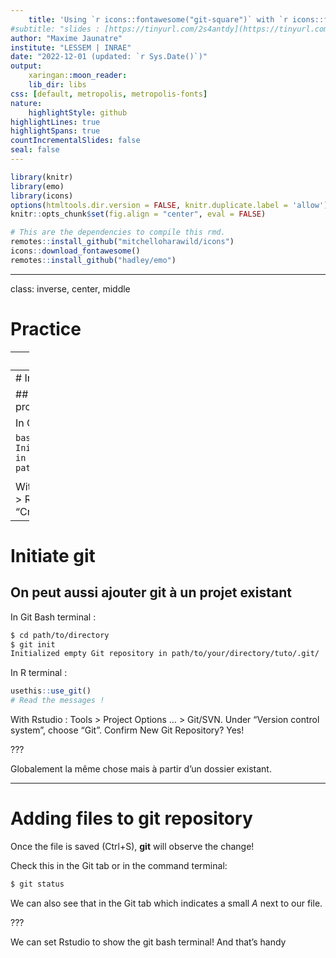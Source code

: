 ```yaml
---
    title: 'Using `r icons::fontawesome("git-square")` with `r icons::fontawesome("r-project")`'
#subtitle: "slides : [https://tinyurl.com/2s4antdy](https://tinyurl.com/2s4antdy)"
author: "Maxime Jaunatre"
institute: "LESSEM | INRAE"
date: "2022-12-01 (updated: `r Sys.Date()`)"
output:
    xaringan::moon_reader:
    lib_dir: libs
css: [default, metropolis, metropolis-fonts]
nature:
    highlightStyle: github
highlightLines: true
highlightSpans: true
countIncrementalSlides: false
seal: false
---
```


```r
library(knitr)
library(emo)
library(icons)
options(htmltools.dir.version = FALSE, knitr.duplicate.label = 'allow')
knitr::opts_chunk$set(fig.align = "center", eval = FALSE)
```

```r
# This are the dependencies to compile this rmd.
remotes::install_github("mitchelloharawild/icons")
icons::download_fontawesome()
remotes::install_github("hadley/emo")
```

---

class: inverse, center, middle

# Practice

<!-- Ces slides présentent l'utilisation de Git avec Rstudio, Github Desktop, R et bien sur Git Bash qui est un terminal de commande. -->

<!-- Bien que tout ces outils permettent de faire des dépots Git et de commit, plus on va avancer, plus il deviendra pertinent d'utiliser le terminal. -->

<!-- Il est donc préférable de lire cette partie de [Happy git for Ruser](https://happygitwithr.com/shell.html) afin d'appréhender cet outils qui offre toute la puissance de git. -->

<!-- Afin de ne pas paniquer, une [cheatsheet](https://services.github.com/on-demand/downloads/github-git-cheat-sheet.pdf) est également disponible ici pour comprendre la plupart des options. -->


---
# Config git account !

In Git Bash terminal :

```bash
$ git config --global user.name 'Maxime Jaunatre'
$ git config --global user.email 'myveryownmail@mail.com'
$ git config --global --list
```

Or using the `{usethis}` package in R terminal :

```r
## install if needed (do this exactly once):
## install.packages("usethis")
library(usethis)
use_git_config(user.name = "Maxime Jaunatre",
               user.email = "myveryownmail@mail.com")
```

This allow to sign the commits

---
# Initiate git

## Create a new folder (Rstudio project)

In Git Bash terminal :

```bash
$ cd
$ git init tuto_git
Initialized empty Git repository in path/to/your/directory/tuto/.git/
```

<!-- Avec Github Desktop (GHD) : File > New Repository > Type name > Create repository -->

With Rstudio : File > New Directory > R project > Type name + cocher "Create git repository"

---
# Initiate git

## On peut aussi ajouter git à un projet existant

In Git Bash terminal :

```bash
$ cd path/to/directory
$ git init
Initialized empty Git repository in path/to/your/directory/tuto/.git/
```

In R terminal :

```r
usethis::use_git()
# Read the messages !
```

<!-- Avec Github Desktop (GHD) : File > New Repository > Type name > Create repository -->

With Rstudio : Tools > Project Options … > Git/SVN. Under “Version control system”, choose “Git”. Confirm New Git Repository? Yes!


???

Globalement la même chose mais à partir d'un dossier existant.


---
# Adding files to git repository

Once the file is saved (Ctrl+S), **git** will observe the change!

Check this in the Git tab or in the command terminal:

```bash
$ git status
```

We can also see that in the Git tab which indicates a small *A* next to our file.

???

We can set Rstudio to show the git bash terminal! And that's handy


<!-- --- -->
<!-- # Premier commit -->

<!-- On peut faire notre premier commit !!! -->
<!-- Cela se passe en 2 étapes : ajouter les fichiers à l'index et faire le commit. -->

<!-- .pull-left[ -->

<!-- **Git Bash** -->

<!-- ```{bash} -->
<!-- $ git add Notes_Maxime.Rmd -->
<!-- $ git commit -->
<!-- ``` -->

<!-- Cela va ouvrir un éditeur de texte ! (Vim par défaut). On peut écrire ce qu'on veut ici. -->
<!-- ] -->

<!-- .pull-right[ -->

<!-- **R** -->

<!-- ```{r} -->
<!-- usethis::use_git( -->
<!--   message = "Initial commit" -->
<!--   ) -->
<!-- ``` -->

<!-- Ne permet pas d'être très précis. -->
<!-- ] -->

<!-- .pull-left[ -->
<!-- **GHD** -->

<!-- * Cliquer sur Changes -->

<!-- * Cocher la case à gauche -->

<!-- * Ecrire le commit -->
<!-- ] -->

<!-- .pull-right[ -->
<!-- **Rstudio** -->

<!-- * Cliquer sur Commit -->

<!-- * Cocher la case *Staged* -->

<!-- * Ecrire le commit -->
<!-- ] -->


<!-- ??? -->

<!-- Tab permet l'auto completion des noms de fichiers ! -->

<!-- --- -->
<!-- # Répéter l'opération -->

<!-- On peut maintenant modifier le fichier et recommencer : -->

<!-- **Editer -> Sauvegarder -> Ajouter à l'index -> Commit** -->

<!-- -- -->

<!-- On peut vérifier l'état avec *Diff* et l'historique avec *log* -->

<!-- .pull-left[ -->

<!-- **Git Bash** -->

<!-- ```{bash} -->
<!-- $ git status -->
<!-- $ git diff -->
<!-- $ git log -->
<!-- ``` -->
<!-- ] -->

<!-- .pull-right[ -->

<!-- **R** -->

<!-- Pour une fois que R ne fait pas tout... -->
<!-- ] -->

<!-- .pull-left[ -->
<!-- **GHD** -->

<!-- * Status -> Changes -->

<!-- * log -> History -->
<!-- ] -->

<!-- .pull-right[ -->
<!-- **Rstudio** -->

<!-- * Status -> Diff -->

<!-- * log -> icone Horloge -->
<!-- ] -->

<!-- On va faire quelques commits... Ajoutez des fichiers pour tester ! -->

<!-- --- -->

<!-- class: inverse, center, middle -->

<!-- # Exercice : plusieurs fichiers locaux -->


<!-- --- -->
<!-- # Multiples fichiers ! -->

<!-- ## Git peut inclure plusieurs fichiers dans un commit. -->

<!-- A vous de tester les différents cas suivants : -->

<!-- .pull-left[ -->

<!-- * Ajouter des fichiers -->

<!-- * Supprimer un fichier -->
<!-- ] -->

<!-- .pull-right[ -->

<!-- * Renommer un fichier -->

<!-- * Déplacer un fichier dans un dossier -->
<!-- ] -->

<!-- -- -->

<!-- ## Cas spécial : ignore un fichier -->

<!-- Il est parfois important de ne pas suivre un fichier avec Git. Pour cela on utilise le **.gitignore** -->

<!-- .pull-left[ -->
<!-- **Git Bash** -->
<!-- ```{bash} -->
<!-- $ vim .gitignore -->
<!-- ``` -->
<!-- ] -->

<!-- .pull-right[ -->
<!-- **Rstudio** -->

<!-- * Nouveau fichier txt nommé -->
<!-- ] -->

<!-- ```{bash} -->
<!-- ./*.csv -->
<!-- ./*.Rproj -->
<!-- ./*.html -->
<!-- ``` -->


<!-- --- -->

<!-- class: inverse, center, middle -->

<!-- # Exercice : Cloner un dépot distant -->

<!-- --- -->
<!-- # Config Github Token (PAT) ! -->

<!-- Github ne fonctionne plus avec les mot de passe -> sécurité ! -->

<!-- Créer un Token en allant sur le site [https://github.com/settings/tokens](https://github.com/settings/tokens) and -> “Generate token”. -->

<!-- Ou alors dans R : -->

<!-- ```{r, echo = TRUE} -->
<!-- usethis::create_github_token() -->
<!-- ``` -->


<!-- Valider les cases "repo", "user" et "workflow". Penser a copier la clé ! -->
<!-- Elle sera demandé à la prochaine utilisation de git en ayant besoin. -->

<!-- On peut même la stocker avec R : -->

<!-- ```{r, echot = TRUE} -->
<!-- gitcreds::gitcreds_set() # commande interactive -->
<!-- ``` -->


<!-- --- -->
<!-- # Cloner un dépôt github -->

<!-- On va copier un dépot distant sur le disque : **https://github.com/Ifremer-IAM/Tutorat_git** -->


<!-- .pull-left[ -->

<!-- **Git Bash** -->

<!-- ```{bash, echo = TRUE} -->
<!-- $ git clone <URL> -->
<!-- ``` -->
<!-- ] -->

<!-- .pull-right[ -->

<!-- **R** -->

<!-- Pour une fois que R ne fait pas tout... -->
<!-- ] -->

<!-- .pull-left[ -->
<!-- **GHD** -->

<!-- * File -> Clone repository -->

<!-- * URL : copier l'url -->

<!-- *NE PERMET PAS DE CLONER LES DEPOTS PRIVES* -->
<!-- ] -->

<!-- .pull-right[ -->
<!-- **Rstudio** -->

<!-- * File -> New Project -->

<!-- * Version Control -> Git -->

<!-- * URL : copier l'url -->
<!-- ] -->

<!-- -- -->

<!-- **A vous de rajouter un document de votre choix avec un commit !** -->

<!-- [Happy Git for the useR](https://happygitwithr.com/usage-intro.html) explique d'autre cas que celui-ci. -->

<!-- ??? -->

<!-- Prendre le temps que chacun pull and commit, car il va y avoir des conflits ! -->

<!-- --- -->
<!-- # Commit -> Pull -> Push -->
<!-- ```{r diag, engine='tikz', fig.ext = 'png', engine.opts = list(template = "tex/gitdags.tex"), echo = FALSE, eval=TRUE, cache = TRUE} -->
<!-- \begin{tikzpicture}[block/.style={draw,fill=strange,minimum height=2.5em}, -->
<!--                     font=\sffamily,>=stealth] -->

<!-- \begin{scope}[start chain=A going below,node distance=1em, -->
<!--               local bounding box=buffers] -->
<!-- \node[block,minimum width=6em](remote){Remote github}; -->
<!-- \node[right= 8em of remote, block,minimum width=6em](local){Fichiers}; -->
<!-- \end{scope} -->

<!-- \node[below= 6em of buffers,align=center, block,minimum width=6em](repo){Repository \\Git local}; -->

<!-- %\draw[->, thick](remote) edge[bend left] node[midway, fill=white]{Pull} (local); -->
<!-- \draw[->, thick](remote) edge[bend left] node[midway, fill=white]{Pull} (repo); -->
<!-- %\draw[->, thick](remote) edge[dashed] node[midway, fill=white]{Fetch} (repo); -->
<!-- \draw[->, thick](remote) edge node[midway, fill=white]{Clone} (local); -->
<!-- \draw[->,thick](local) edge[bend left] node[midway, fill=white]{Add} (repo); -->
<!-- \draw[->,thick](repo) edge[bend left] node[midway, fill=white]{Push} (remote); -->
<!-- \draw[->,thick](repo) edge[loop right] node[midway, fill=white]{Commit} (repo); -->


<!-- \end{tikzpicture} -->
<!-- ``` -->

<!-- --- -->
<!-- # Conflits : DON'T PANIC -->

<!-- Un conflit interviens quand plusieurs personnes modifient le même document au même endroit. -->

<!-- La plupart du temps git gère les différences (**merge**) en solo. Il demande l'intervention d'un utilisateur en cas de choix impossible. -->

<!-- .pull-left[ -->
<!-- ```{bash, echo = TRUE} -->
<!-- # Commit d39ac60 -->
<!-- Coucou -->
<!-- - Ceci est un fichier. -->
<!-- + Ceci est un super fichier. -->
<!-- Bisous -->
<!-- ``` -->

<!-- ```{bash, echo = TRUE} -->
<!-- # Commit cbdac1e -->
<!-- Coucou -->
<!-- - Ceci est un fichier. -->
<!-- + Ceci est un fichier nul. -->
<!-- Bisous -->
<!-- ``` -->
<!-- ] -->

<!-- -- -->

<!-- .pull-right[ -->
<!-- ```{bash, echo = TRUE} -->
<!-- Coucou -->
<!-- *<<<<<<< HEAD:file.R -->
<!-- *+ Ceci est un super fichier. -->
<!-- *======= -->
<!-- *+ Ceci est un fichier nul. -->
<!-- *>>>>>>> main:File.R -->
<!-- Bisous -->
<!-- ``` -->

<!-- Il faut éditer à la main et commit. -->
<!-- ] -->

<!-- Important de garder le contact sur qui fait quoi ^^ -->

<!-- --- -->
<!-- # Alternative : branches -->

<!-- Pouvoir tester des choses sur un historique parallèle pour s'assurer de ne rien casser. -->

<!-- ```{r branches, engine='tikz', fig.ext = 'png', engine.opts = list(template = "tex/gitdags.tex"), echo = FALSE, eval=TRUE, cache = TRUE} -->
<!-- \begin{tikzpicture} -->
<!-- \gitDAG[grow right sep = 2em]{ -->
<!--     A -- B -- { -->
<!--         C, -->
<!--         {D -- E }, -->
<!--     } -->
<!-- }; -->
<!-- % Remote branch -->
<!-- \gitremotebranch -->
<!-- [origmaster]    % node name -->
<!-- {origin/master} % node text -->
<!-- {above=of C}    % node placement -->
<!-- {C}             % target -->
<!-- % Branch -->
<!-- \gitbranch -->
<!-- {dev}        % node name and text -->
<!-- {above=of E} % node placement -->
<!-- {E}          % target -->
<!-- % HEAD reference -->
<!-- \gitHEAD -->
<!-- {above=of dev} % node placement -->
<!-- {dev}          % target -->
<!-- \end{tikzpicture} -->
<!-- ``` -->

<!-- **HEAD** : situation actuelle des fichiers. -->
<!-- *master* et *dev* : nom de branche -->

<!-- --- -->

<!-- class: inverse, center, middle -->

<!-- # Exercice : Créer une branche -->


<!-- --- -->
<!-- # Créer une branche -->

<!-- On va tous créer une branche avec notre nom : -->

<!-- .pull-left[ -->

<!-- **Git Bash** -->

<!-- ```{bash} -->
<!-- $ git checkout -b <NOM> -->
<!-- ``` -->
<!-- ] -->

<!-- .pull-right[ -->

<!-- **R** -->

<!-- Pour une fois que R ne fait pas tout... -->
<!-- ] -->

<!-- .pull-left[ -->
<!-- **GHD** -->

<!-- * Branch -> New Branch -->
<!-- ] -->

<!-- .pull-right[ -->
<!-- **Rstudio** -->

<!-- * Onglet Git -> Symbole violet -->
<!-- ] -->

<!-- On peut tous travailler sur notre branche et ensuite un responsable peut les merge ou alors proposer un **pull-request** -->

<!-- --- -->
<!-- # Naviguer dans l'historique -->

<!-- Une fois un certain nombre de commits définis, on peut revenir en arrière ou surtout changer de branches. -->

<!-- ## Changement de branche -->

<!-- .pull-left[ -->

<!-- **Git Bash** -->

<!-- Il suffit de donner le nom de la branche. On peut les lister comme suivant : -->

<!-- ```{bash} -->
<!-- $ git branch -->
<!-- ``` -->

<!-- On bascule sur la branche *main* -->

<!-- ```{bash} -->
<!-- $ git checkout main -->
<!-- ``` -->
<!-- ] -->

<!-- .pull-right[ -->
<!-- **Rstudio** -->

<!-- * Onglet Git -> A côté de la création des branches on peut choisir laquelle on regarde -->
<!-- ] -->

<!-- On peut changer de branches si tout les fichiers sont **commit** ou ignorés. -->


<!-- --- -->
<!-- # Naviguer dans l'historique -->

<!-- Une fois un certain nombre de commits définis, on peut revenir en arrière ou surtout changer de branches. -->

<!-- ## Changement de commit -->

<!-- .pull-left[ -->
<!-- **Git Bash** -->

<!-- Il suffit de donner le SHA du commit. On peut les lister comme suivant : -->

<!-- ```{bash} -->
<!-- $ git log --oneline -->
<!-- $ git checkout <SHA> -->
<!-- ``` -->
<!-- ] -->

<!-- .pull-right[ -->
<!-- **Rstudio** -->

<!-- Je n'ai pas encore fait ça avec Rstudio, si jamais quelqu'un trouve... -->
<!-- ] -->

<!-- On peut changer de commits si tout les fichiers sont **commit** ou ignorés. -->

<!-- Une manière également d'observer le passé est de passer par **Github** qui permet de visualiser facilement l'historiqure d'un dépôt : voir l'article de [Happy Git for Ruser](https://happygitwithr.com/time-travel-see-past.html). -->

<!-- --- -->
<!-- # Explication -->

<!-- **git checkout** permet de déplacer **HEAD**, qui correspond à ce qui est présenté sur votre ordinateur. -->

<!-- .pull-left[ -->
<!-- ```{r head_act, engine='tikz', fig.ext = 'png', fig.width = 2, engine.opts = list(template = "tex/gitdags.tex"), echo = FALSE, eval=TRUE, cache = TRUE} -->
<!-- \begin{tikzpicture} -->
<!-- \gitDAG[grow right sep = 2em]{ -->
<!--     A -- B -- { -->
<!--         C, -->
<!--         {D -- E }, -->
<!--     } -->
<!-- }; -->
<!-- % Branch -->
<!-- \gitbranch -->
<!-- {dev}      % node name and text -->
<!-- {above=of E} % node placement -->
<!-- {E}          % target -->
<!-- \gitbranch -->
<!-- {main}      % node name and text -->
<!-- {above=of C} % node placement -->
<!-- {C}          % target -->
<!-- % HEAD reference -->
<!-- \gitHEAD -->
<!-- {above= of B} % node placement -->
<!-- {B}          % target -->
<!-- % \SAandWT -->
<!-- \node[below= of A](git){\small \$ git checkout B}; -->
<!-- \end{tikzpicture} -->
<!-- ``` -->
<!-- ] -->

<!-- .pull-right[ -->
<!-- ```{r head_branch, engine='tikz', fig.ext = 'png', engine.opts = list(template = "tex/gitdags.tex"), echo = FALSE, eval=TRUE, cache = TRUE} -->

<!-- \begin{tikzpicture} -->
<!-- \gitDAG[grow right sep = 2em]{ -->
<!--     A -- B -- { -->
<!--         C, -->
<!--         {D -- E }, -->
<!--     } -->
<!-- }; -->
<!-- % Branch -->
<!-- \gitbranch -->
<!-- {dev}      % node name and text -->
<!-- {above=of E} % node placement -->
<!-- {E}          % target -->
<!-- \gitbranch -->
<!-- {main}      % node name and text -->
<!-- {above=of C} % node placement -->
<!-- {C}          % target -->
<!-- % HEAD reference -->
<!-- \gitHEAD -->
<!-- {above=of dev} % node placement -->
<!-- {dev}          % target -->
<!-- % \SAandWT -->
<!-- \node[below= of A](git){\small \$ git checkout dev}; -->
<!-- \end{tikzpicture} -->
<!-- ``` -->
<!-- ] -->

<!-- -- -->

<!-- .pull-left[ -->
<!-- Revenir en arrière permet de voir l'état mais on peut également commencer une nouvelles branche re-commit depuis un commit passé. -->
<!-- Exemple : -->

<!-- ```{bash} -->
<!-- $ git checkout -b test A -->
<!-- $ git add ... ; git commit -m 'F' -->
<!-- ``` -->

<!-- ] -->

<!-- .pull-right[ -->
<!-- ```{r head_past, engine='tikz', fig.ext = 'png', engine.opts = list(template = "tex/gitdags.tex"), echo = FALSE, eval=TRUE, cache = TRUE} -->
<!-- \begin{tikzpicture} -->
<!-- \gitDAG[grow right sep = 2em]{ -->
<!--     A -- {B -- { -->
<!--         C, -->
<!--         {D -- E }, -->
<!--     }, -->
<!--         F -->
<!--     } -->
<!-- }; -->
<!-- % Branch -->
<!-- \gitbranch -->
<!-- {dev}      % node name and text -->
<!-- {right=of E} % node placement -->
<!-- {E}          % target -->
<!-- \gitbranch -->
<!-- {main}      % node name and text -->
<!-- {right=of C} % node placement -->
<!-- {C}          % target -->
<!-- \gitbranch -->
<!-- {test}      % node name and text -->
<!-- {right=of F} % node placement -->
<!-- {F}          % target -->
<!-- % HEAD reference -->
<!-- \gitHEAD -->
<!-- {above=of F} % node placement -->
<!-- {F}          % target -->
<!-- % \SAandWT -->
<!-- \end{tikzpicture} -->
<!-- ``` -->
<!-- ] -->

<!-- --- -->
<!-- # Merging branches -->

<!-- Une fois que le code fonctionne on peut faire un **merge** des branches. -->

<!-- .pull-left[ -->
<!-- ```{r branch_pre, engine='tikz', fig.ext = 'png', engine.opts = list(template = "tex/gitdags.tex"), echo = FALSE, eval=TRUE, cache = TRUE} -->
<!-- \begin{tikzpicture} -->
<!-- \gitDAG[grow right sep = 2em]{ -->
<!--     A -- B -- { -->
<!--         C, -->
<!--         {D -- E }, -->
<!--     } -->
<!-- }; -->
<!-- % Branch -->
<!-- \gitbranch -->
<!-- {dev}        % node name and text -->
<!-- {right=of E} % node placement -->
<!-- {E}          % target -->
<!-- \gitbranch -->
<!-- {main}        % node name and text -->
<!-- {right=of C} % node placement -->
<!-- {C}          % target -->
<!-- % HEAD reference -->
<!-- \gitHEAD -->
<!-- {below=of E} % node placement -->
<!-- {E}          % target -->
<!-- % \SAandWT -->
<!-- \end{tikzpicture} -->
<!-- ``` -->
<!-- ] -->

<!-- .pull-right[ -->
<!-- ```{r branch_premerge, engine='tikz', fig.ext = 'png', engine.opts = list(template = "tex/gitdags.tex"), echo = FALSE, eval=TRUE, cache = TRUE} -->
<!-- \begin{tikzpicture} -->
<!-- \gitDAG[grow right sep = 2em]{ -->
<!--     A -- B -- { -->
<!--         C, -->
<!--         {D -- E }, -->
<!--     } -->
<!-- }; -->
<!-- % Branch -->
<!-- \gitbranch -->
<!-- {dev}        % node name and text -->
<!-- {right=of E} % node placement -->
<!-- {E}          % target -->
<!-- \gitbranch -->
<!-- {main}        % node name and text -->
<!-- {right=of C} % node placement -->
<!-- {C}          % target -->
<!-- % HEAD reference -->
<!-- \gitHEAD -->
<!-- {right=of main} % node placement -->
<!-- {main}          % target -->
<!-- % \SAandWT -->
<!-- \end{tikzpicture} -->
<!-- ``` -->
<!-- ] -->

<!-- .pull-left[ -->
<!-- Un merge se fait toujours depuis la branche cible (*main*) en incorporant la branche externe (ici *dev*) -->

<!-- ```{bash} -->
<!-- $ git checkout main -->
<!-- $ git merge dev -->
<!-- ``` -->
<!-- ] -->

<!-- .pull-right[ -->
<!-- ```{r branch merge, engine='tikz', fig.ext = 'png', engine.opts = list(template = "tex/gitdags.tex"), echo = FALSE, eval=TRUE, cache = TRUE} -->
<!-- \begin{tikzpicture} -->
<!-- \gitDAG[grow right sep = 2em]{ -->
<!--     A -- B -- { -->
<!--         C, -->
<!--         {D -- E }, -->
<!--     } -- Merge -->
<!-- }; -->
<!-- % Branch -->
<!-- \gitbranch -->
<!-- {main}        % node name and text -->
<!-- {right=of Merge} % node placement -->
<!-- {Merge}          % target -->
<!-- \gitbranch -->
<!-- {dev}        % node name and text -->
<!-- {below=of main} % node placement -->
<!-- {Merge}          % target -->
<!-- % HEAD reference -->
<!-- \gitHEAD -->
<!-- {above=of Merge} % node placement -->
<!-- {Merge}          % target -->
<!-- % \SAandWT -->
<!-- \end{tikzpicture} -->
<!-- ``` -->
<!-- ] -->

<!-- Dans le cas où chaque branche a des commits, un nouveau commit *merge* va être créé avec l'opportunité de régler les conflits. Ce commit appartient aux deux branches *main* et *dev*. -->

